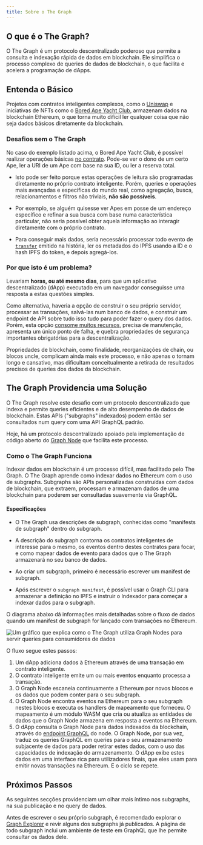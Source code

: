 ```yaml
---
title: Sobre o The Graph
---
```


## O que é o The Graph?

O The Graph é um protocolo descentralizado poderoso que permite a consulta e indexação rápida de dados em blockchain. Ele simplifica o processo complexo de queries de dados de blockchain, o que facilita e acelera a programação de dApps.

## Entenda o Básico

Projetos com contratos inteligentes complexos, como o [Uniswap](https://uniswap.org/) e iniciativas de NFTs como o [Bored Ape Yacht Club](https://boredapeyachtclub.com/), armazenam dados na blockchain Ethereum, o que torna muito difícil ler qualquer coisa que não seja dados básicos diretamente da blockchain.

### Desafios sem o The Graph

No caso do exemplo listado acima, o Bored Ape Yacht Club, é possível realizar operações básicas [no contrato](https://etherscan.io/address/0xbc4ca0eda7647a8ab7c2061c2e118a18a936f13d#code). Pode-se ver o dono de um certo Ape, ler a URI de um Ape com base na sua ID, ou ler a reserva total.

- Isto pode ser feito porque estas operações de leitura são programadas diretamente no próprio contrato inteligente. Porém, queries e operações mais avançadas e específicas do mundo real, como agregação, busca, relacionamentos e filtros não triviais, **não são possíveis**.

- Por exemplo, se alguém quisesse ver Apes em posse de um endereço específico e refinar a sua busca com base numa característica particular, não seria possível obter aquela informação ao interagir diretamente com o próprio contrato.

- Para conseguir mais dados, seria necessário processar todo evento de [`transfer`](https://etherscan.io/address/0xbc4ca0eda7647a8ab7c2061c2e118a18a936f13d#code#L1746) emitido na história, ler os metadados do IPFS usando a ID e o hash IPFS do token, e depois agregá-los.

### Por que isto é um problema?

Levariam **horas, ou até mesmo dias**, para que um aplicativo descentralizado (dApp) executado em um navegador conseguisse uma resposta a estas questões simples.

Como alternativa, haveria a opção de construir o seu próprio servidor, processar as transações, salvá-las num banco de dados, e construir um endpoint de API sobre tudo isso tudo para poder fazer o query dos dados. Porém, esta opção [consome muitos recursos](/network/benefits/), precisa de manutenção, apresenta um único ponto de falha, e quebra propriedades de segurança importantes obrigatórias para a descentralização.

Propriedades de blockchain, como finalidade, reorganizações de chain, ou blocos uncle, complicam ainda mais este processo, e não apenas o tornam longo e cansativo, mas dificultam conceitualmente a retirada de resultados precisos de queries dos dados da blockchain.

## The Graph Providencia uma Solução

O The Graph resolve este desafio com um protocolo descentralizado que indexa e permite queries eficientes e de alto desempenho de dados de blockchain. Estas APIs ("subgraphs" indexados) podem então ser consultados num query com uma API GraphQL padrão.

Hoje, há um protocolo descentralizado apoiado pela implementação de código aberto do [Graph Node](https://github.com/graphprotocol/graph-node) que facilita este processo.

### Como o The Graph Funciona

Indexar dados em blockchain é um processo difícil, mas facilitado pelo The Graph. O The Graph aprende como indexar dados no Ethereum com o uso de subgraphs. Subgraphs são APIs personalizadas construídas com dados de blockchain, que extraem, processam e armazenam dados de uma blockchain para poderem ser consultadas suavemente via GraphQL.

#### Especificações

- O The Graph usa descrições de subgraph, conhecidas como "manifests de subgraph" dentro do subgraph.

- A descrição do subgraph contorna os contratos inteligentes de interesse para o mesmo, os eventos dentro destes contratos para focar, e como mapear dados de evento para dados que o The Graph armazenará no seu banco de dados.

- Ao criar um subgraph, primeiro é necessário escrever um manifest de subgraph.

- Após escrever o `subgraph manifest`, é possível usar o Graph CLI para armazenar a definição no IPFS e instruir o Indexador para começar a indexar dados para o subgraph.

O diagrama abaixo dá informações mais detalhadas sobre o fluxo de dados quando um manifest de subgraph for lançado com transações no Ethereum.

![Um gráfico que explica como o The Graph utiliza Graph Nodes para servir queries para consumidores de dados](/img/graph-dataflow.png)

O fluxo segue estes passos:

1.  Um dApp adiciona dados à Ethereum através de uma transação em contrato inteligente.
2.  O contrato inteligente emite um ou mais eventos enquanto processa a transação.
3.  O Graph Node escaneia continuamente a Ethereum por novos blocos e os dados que podem conter para o seu subgraph.
4.  O Graph Node encontra eventos na Ethereum para o seu subgraph nestes blocos e executa os handlers de mapeamento que forneceu. O mapeamento é um módulo WASM que cria ou atualiza as entidades de dados que o Graph Node armazena em resposta a eventos na Ethereum.
5.  O dApp consulta o Graph Node para dados indexados da blockchain, através do [endpoint GraphQL](https://graphql.org/learn/) do node. O Graph Node, por sua vez, traduz os queries GraphQL em queries para o seu armazenamento subjacente de dados para poder retirar estes dados, com o uso das capacidades de indexação do armazenamento. O dApp exibe estes dados em uma interface rica para utilizadores finais, que eles usam para emitir novas transações na Ethereum. E o ciclo se repete.

## Próximos Passos

As seguintes secções providenciam um olhar mais íntimo nos subgraphs, na sua publicação e no query de dados.

Antes de escrever o seu próprio subgraph, é recomendado explorar o [Graph Explorer](https://thegraph.com/explorer) e revir alguns dos subgraphs já publicados. A página de todo subgraph inclui um ambiente de teste em GraphQL que lhe permite consultar os dados dele.
